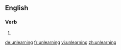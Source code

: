 ==English==

===Verb===
{{head|en}}

# {{en-third-person singular of|unlearn}}

[[de:unlearning]]
[[fr:unlearning]]
[[vi:unlearning]]
[[zh:unlearning]]